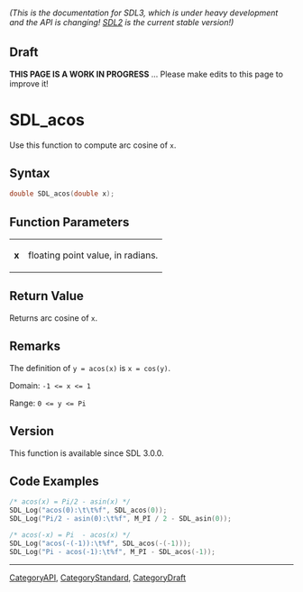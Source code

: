 ====== (This is the documentation for SDL3, which is under heavy development and the API is changing! [https://wiki.libsdl.org/ SDL2] is the current stable version!) ======

== Draft ==

'''THIS PAGE IS A WORK IN PROGRESS''' ... Please make edits to this page to improve it!



<!-- #*^*^*^*^*See https://wiki.libsdl.org/SGFunctions for details on editing this page*^*^*^*^* -->
= SDL_acos =

Use this function to compute arc cosine of <code>x</code>.

== Syntax ==

<syntaxhighlight lang='c'>
double SDL_acos(double x);
</syntaxhighlight>

== Function Parameters ==

{|
|'''x'''
|floating point value, in radians.
|}

== Return Value ==

Returns arc cosine of <code>x</code>.

== Remarks ==

The definition of <code>y = acos(x)</code> is <code>x = cos(y)</code>.

Domain: <code>-1 <= x <= 1</code>

Range: <code>0 <= y <= Pi</code>

== Version ==

This function is available since SDL 3.0.0.

== Code Examples ==

<syntaxhighlight lang='c++'>
/* acos(x) = Pi/2 - asin(x) */
SDL_Log("acos(0):\t\t%f", SDL_acos(0));
SDL_Log("Pi/2 - asin(0):\t%f", M_PI / 2 - SDL_asin(0));

/* acos(-x) = Pi  - acos(x) */
SDL_Log("acos(-(-1)):\t%f", SDL_acos(-(-1)));
SDL_Log("Pi - acos(-1):\t%f", M_PI - SDL_acos(-1));
</syntaxhighlight>

----
[[CategoryAPI]], [[CategoryStandard]], [[CategoryDraft]]



